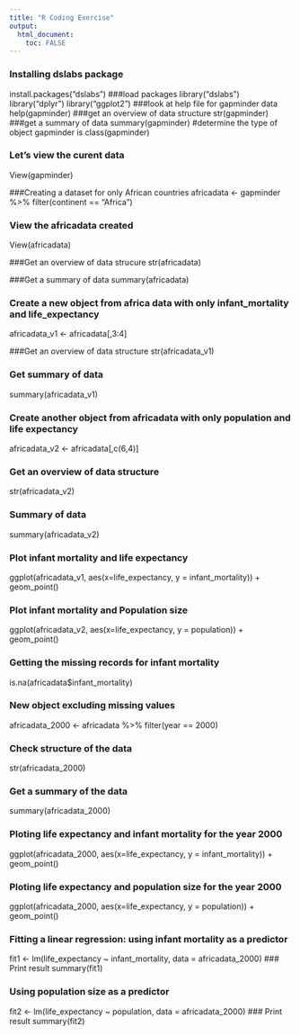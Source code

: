 ```yaml
---
title: "R Coding Exercise"
output:
  html_document:
    toc: FALSE
---
```




### Installing dslabs package
install.packages("dslabs")
###load packages
library("dslabs")
library("dplyr")
library("ggplot2")
###look at help file for gapminder data
help(gapminder)
###get an overview of data structure
str(gapminder)
###get a summary of data
summary(gapminder)
#determine the type of object gapminder is
class(gapminder)

### Let's view the curent data
View(gapminder)

###Creating a dataset for only African countries
africadata <- gapminder %>% filter(continent == "Africa")

### View the africadata created
View(africadata)

###Get an overview of data strucure
str(africadata)

###Get a summary of data
summary(africadata)

### Create a new object from africa data with only infant_mortality and life_expectancy
africadata_v1 <- africadata[,3:4]

###Get an overview of data structure
str(africadata_v1)

### Get summary of data
summary(africadata_v1)

### Create another object from africadata with only population and life expectancy
africadata_v2 <- africadata[,c(6,4)]

### Get an overview of data structure
str(africadata_v2)

### Summary of data
summary(africadata_v2)

### Plot infant mortality and life expectancy
ggplot(africadata_v1, aes(x=life_expectancy, y = infant_mortality)) + geom_point()

### Plot infant mortality and Population size
ggplot(africadata_v2, aes(x=life_expectancy, y = population)) + geom_point()
  
### Getting the missing records for infant mortality
is.na(africadata$infant_mortality)

### New object excluding missing values
africadata_2000 <- africadata %>% filter(year == 2000)

### Check structure of the data
str(africadata_2000)

### Get a summary of the data
summary(africadata_2000)

### Ploting life expectancy and infant mortality for the year 2000
ggplot(africadata_2000, aes(x=life_expectancy, y = infant_mortality)) + geom_point()

### Ploting life expectancy and population size for the year 2000
ggplot(africadata_2000, aes(x=life_expectancy, y = population)) + geom_point()

### Fitting a linear regression: using infant mortality as a predictor
fit1 <- lm(life_expectancy ~ infant_mortality, data = africadata_2000)
### Print result
summary(fit1)

### Using population size as a predictor
fit2 <- lm(life_expectancy ~ population, data = africadata_2000)
### Print result
summary(fit2)

